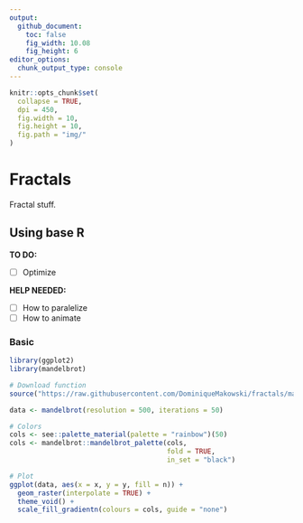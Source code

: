 ```yaml
---
output: 
  github_document:
    toc: false
    fig_width: 10.08
    fig_height: 6
editor_options: 
  chunk_output_type: console
---
```


```r
knitr::opts_chunk$set(
  collapse = TRUE,
  dpi = 450,
  fig.width = 10,
  fig.height = 10,
  fig.path = "img/"
)
```



# Fractals

Fractal stuff.

## Using base R

**TO DO:**

- [ ] Optimize

**HELP NEEDED:**

- [ ] How to paralelize
- [ ] How to animate

### Basic 

```r
library(ggplot2)
library(mandelbrot)

# Download function
source("https://raw.githubusercontent.com/DominiqueMakowski/fractals/main/mandelbrot.R")

data <- mandelbrot(resolution = 500, iterations = 50)

# Colors
cols <- see::palette_material(palette = "rainbow")(50)
cols <- mandelbrot::mandelbrot_palette(cols,
                                       fold = TRUE, 
                                       in_set = "black")

# Plot
ggplot(data, aes(x = x, y = y, fill = n)) +
  geom_raster(interpolate = TRUE) +
  theme_void() +
  scale_fill_gradientn(colours = cols, guide = "none")
```
